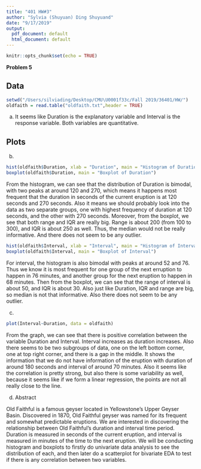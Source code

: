 ```yaml
---
title: "401 HW#3"
author: "Sylvia (Shuyuan) Ding Shuyuand"
date: "9/17/2019"
output:
  pdf_document: default
  html_document: default
---
```


```r
knitr::opts_chunk$set(echo = TRUE)
```

**Problem 5**

## Data
```r
setwd("/Users/silviading/Desktop/CMU\U0001f33c/Fall 2019/36401/HW/")
oldfaith = read.table("oldfaith.txt",header = TRUE)
```

(a) It seems like Duration is the explanatory variable and Interval is the response variable. Both variables are quantitative. 

## Plots

(b)
```r
hist(oldfaith$Duration, xlab = "Duration", main = "Histogram of Duration", breaks = 20)
boxplot(oldfaith$Duration, main = "Boxplot of Duration")
```

From the histogram, we can see that the distribution of Duration is bimodal, with two peaks at around 120 and 270, which means it happens most frequent that the duration in seconds of the current eruption is at 120 seconds and 270 seconds. Also it means we should probably look into the data as two separate groups, one with highest frequency of duration at 120 seconds, and the other with 270 seconds. Moreover, from the boxplot, we see that both range and IQR are really big. Range is about 200 (from 100 to 300), and IQR is about 250 as well. Thus, the median would not be really informative. And there does not seem to be any outlier.

```r
hist(oldfaith$Interval, xlab = "Interval", main = "Histogram of Interval", breaks = 20)
boxplot(oldfaith$Interval, main = "Boxplot of Interval")
```

For interval, the histogram is also bimodal with peaks at around 52 and 76. Thus we know it is most frequent for one group of the next erruption to happen in 76 minutes, and another group for the next eruption to happen in 68 minutes. Then from the boxplot, we can see that the range of interval is about 50, and IQR is about 30. Also just like Duration, IQR and range are big, so median is not that informative. Also there does not seem to be any outlier.

(c)
```r
plot(Interval~Duration, data = oldfaith)
```

From the graph, we can see that there is positive correlation between the variable Duration and Interval. Interval increases as duration increases. Also there seems to be two subgroups of data, one on the left bottom corner, one at top right corner, and there is a gap in the middle. It shows the information that we do not have information of the eruption with duration of around 180 seconds and interval of around 70 minutes. Also it seems like the correlation is pretty strong, but also there is some variability as well, because it seems like if we form a linear regression, the points are not all really close to the line.

(d) Abstract

Old Faithful is a famous geyser located in Yellowstone's Upper Geyser Basin. Discovered in 1870, Old Faithful geyser was named for its frequent and somewhat predictable eruptions. We are interested in discovering the relationship between Old Faithful's duration and interval time period. Duration is measured in seconds of the current eruption, and interval is measured in minutes of the time to the next eruption. We will be conducting histogram and boxplots to firstly do univariate data analysis to see the distribution of each, and then later do a scatterplot for bivariate EDA to test if there is any correlation between two variables. 






